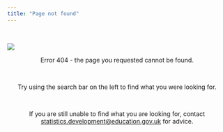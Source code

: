 ```yaml
---
title: "Page not found"
---
```


<!-- TODO: make a lost version of frederick -->

<br>

![](images/builder-duck.PNG){fig-align="center"}

<div class="alert alert-dismissible alert-danger">
<center>Error 404 - the page you requested cannot be found.</center>
</div

<br>

<br>

<center>Try using the search bar on the left to find what you were looking for.</center>

<br>

<center>If you are still unable to find what you are looking for, contact [statistics.development@education.gov.uk](mailto:statistics.development@education.gov.uk) for advice.</center>
